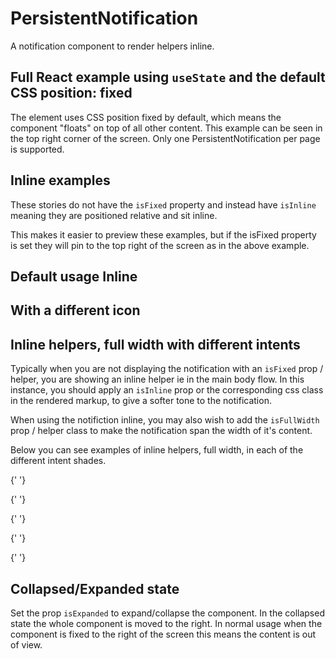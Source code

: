 
<Meta of={PersistentNotificationStories} />

# PersistentNotification

A notification component to render helpers inline.

<Controls />

## Full React example using `useState` and the default CSS position: fixed

The element uses CSS position fixed by default, which means the component "floats" on top of all other content. This example can be seen in the top right corner of the screen. Only one PersistentNotification per page is supported.

<Canvas of={PersistentNotificationStories.FullReactExampleFixedPosition} />

## Inline examples

These stories do not have the `isFixed` property and instead have `isInline` meaning they are positioned relative and sit inline.

This makes it easier to preview these examples, but if the isFixed property is set they will pin to the top right of the screen as in the above example.

## Default usage Inline

<Canvas of={PersistentNotificationStories.DefaultUsageInline} />

<RenderHtmlMarkup of={PersistentNotificationStories.DefaultUsageInline} />

## With a different icon

<Canvas of={PersistentNotificationStories.WithADifferentIcon} />

<RenderHtmlMarkup of={PersistentNotificationStories.WithADifferentIcon} />

## Inline helpers, full width with different intents

Typically when you are not displaying the notification with an `isFixed` prop / helper, you are showing an inline helper ie in the main body flow. In this instance, you should apply an `isInline` prop or the corresponding css class in the rendered markup, to give a softer tone to the notification.

When using the notifiction inline, you may also wish to add the `isFullWidth` prop / helper class to make the notification span the width of it's content.

Below you can see examples of inline helpers, full width, in each of the different intent shades.

<Canvas>
  <Story of={PersistentNotificationStories.InlineNotifcationIntentPrimary} />

  {' '}

  <Story of={PersistentNotificationStories.InlineNotifcationIntentNeutral} />

  {' '}

  <Story of={PersistentNotificationStories.InlineNotifcationIntentSuccess} />

  {' '}

  <Story of={PersistentNotificationStories.InlineNotifcationIntentPending} />

  {' '}

  <Story of={PersistentNotificationStories.InlineNotifcationIntentWarning} />

  {' '}

  <Story of={PersistentNotificationStories.InlineNotifcationIntentDanger} />

  <Story of={PersistentNotificationStories.InlineNotifcationIntentDefault} />
</Canvas>

<RenderHtmlMarkup of={PersistentNotificationStories.InlineNotifcationIntentPrimary} />
<RenderHtmlMarkup of={PersistentNotificationStories.InlineNotifcationIntentNeutral} />
<RenderHtmlMarkup of={PersistentNotificationStories.InlineNotifcationIntentSuccess} />
<RenderHtmlMarkup of={PersistentNotificationStories.InlineNotifcationIntentPending} />
<RenderHtmlMarkup of={PersistentNotificationStories.InlineNotifcationIntentWarning} />
<RenderHtmlMarkup of={PersistentNotificationStories.InlineNotifcationIntentDanger} />
<RenderHtmlMarkup of={PersistentNotificationStories.InlineNotifcationIntentDefault} />


## Collapsed/Expanded state

Set the prop `isExpanded` to expand/collapse the component. In the collapsed state the whole component is moved to the right. In normal usage when the component is fixed to the right of the screen this means the content is out of view.
